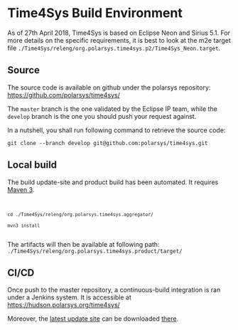 = Time4Sys Build Environment =            

As of 27th April 2018, Time4Sys is based on Eclipse Neon and Sirius 5.1.
For more details on the specific requirements, it is best to look at the m2e target file <code>./Time4Sys/releng/org.polarsys.time4sys.p2/Time4Sys_Neon.target</code>.

== Source ==

The source code is available on github under the polarsys repository: https://github.com/polarsys/time4sys/

The <code>master</code> branch is the one validated by the Eclipse IP team, while the <code>develop</code> branch
is the one you should push your request against.

In a nutshell, you shall run following command to retrieve the source code:

<code>
git clone --branch develop git@github.com:polarsys/time4sys.git
</code>


== Local build ==

The build update-site and product build has been automated. It requires [https://maven.apache.org/ Maven 3].

 <code>
 cd ./Time4Sys/releng/org.polarsys.time4sys.aggregator/
 mvn3 install
 </code>


The artifacts will then be available at following path:
<code>./Time4Sys/releng/org.polarsys.time4sys.product/target/</code>


== CI/CD ==

Once push to the master repository, a continuous-build integration is ran under a Jenkins system.
It is accessible at https://hudson.polarsys.org/time4sys/

Moreover, the [https://hudson.polarsys.org/time4sys/job/Time4Sys%20develop/lastSuccessfulBuild/artifact/Time4Sys/releng/org.polarsys.time4sys.update.site/target/repository/ latest update site] can be downloaded [https://hudson.polarsys.org/time4sys/job/Time4Sys%20develop/lastSuccessfulBuild/artifact/Time4Sys/releng/org.polarsys.time4sys.update.site/target/*zip*/target.zip there].
